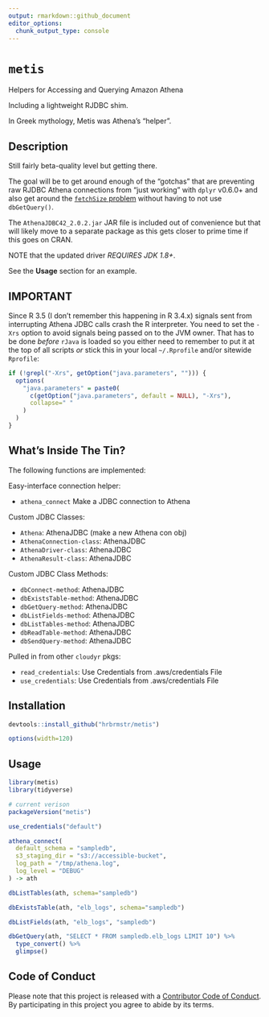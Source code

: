```yaml
---
output: rmarkdown::github_document
editor_options: 
  chunk_output_type: console
---
```


# `metis`

Helpers for Accessing and Querying Amazon Athena

Including a lightweight RJDBC shim.

In Greek mythology, Metis was Athena's "helper".

## Description

Still fairly beta-quality level but getting there.

The goal will be to get around enough of the "gotchas" that are preventing raw RJDBC Athena connections from "just working" with `dplyr` v0.6.0+ and also get around the [`fetchSize` problem](https://www.reddit.com/r/aws/comments/6aq22b/fetchsize_limit/) without having to not use `dbGetQuery()`.

The `AthenaJDBC42_2.0.2.jar` JAR file is included out of convenience but that will likely move to a separate package as this gets closer to prime time if this goes on CRAN.

NOTE that the updated driver *REQUIRES JDK 1.8+*.

See the **Usage** section for an example.

## IMPORTANT

Since R 3.5 (I don't remember this happening in R 3.4.x) signals sent from interrupting Athena JDBC calls crash the R interpreter. You need to set the `-Xrs` option to avoid signals being passed on to the JVM owner. That has to be done _before_ `rJava` is loaded so you either need to remember to put it at the top of all scripts _or_ stick this in your local `~/.Rprofile` and/or sitewide `Rprofile`:

```r
if (!grepl("-Xrs", getOption("java.parameters", ""))) {
  options(
    "java.parameters" = paste0(
      c(getOption("java.parameters", default = NULL), "-Xrs"), 
      collapse=" "
    )
  )
}
```
## What's Inside The Tin?

The following functions are implemented:

Easy-interface connection helper:

- `athena_connect`	Make a JDBC connection to Athena

Custom JDBC Classes:

- `Athena`:	AthenaJDBC (make a new Athena con obj)
- `AthenaConnection-class`:	AthenaJDBC
- `AthenaDriver-class`:	AthenaJDBC
- `AthenaResult-class`:	AthenaJDBC

Custom JDBC Class Methods:

- `dbConnect-method`:	AthenaJDBC
- `dbExistsTable-method`:	AthenaJDBC
- `dbGetQuery-method`:	AthenaJDBC
- `dbListFields-method`:	AthenaJDBC
- `dbListTables-method`:	AthenaJDBC
- `dbReadTable-method`:	AthenaJDBC
- `dbSendQuery-method`:	AthenaJDBC

Pulled in from other `cloudyr` pkgs: 

- `read_credentials`:	Use Credentials from .aws/credentials File
- `use_credentials`:	Use Credentials from .aws/credentials File

## Installation

```r
devtools::install_github("hrbrmstr/metis")
```

```r
options(width=120)
```

## Usage

```r
library(metis)
library(tidyverse)

# current verison
packageVersion("metis")
```

```r
use_credentials("default")

athena_connect(
  default_schema = "sampledb", 
  s3_staging_dir = "s3://accessible-bucket",
  log_path = "/tmp/athena.log",
  log_level = "DEBUG"
) -> ath

dbListTables(ath, schema="sampledb")

dbExistsTable(ath, "elb_logs", schema="sampledb")

dbListFields(ath, "elb_logs", "sampledb")

dbGetQuery(ath, "SELECT * FROM sampledb.elb_logs LIMIT 10") %>% 
  type_convert() %>% 
  glimpse()
```

## Code of Conduct

Please note that this project is released with a [Contributor Code of Conduct](CONDUCT.md). By participating in this project you agree to abide by its terms.
